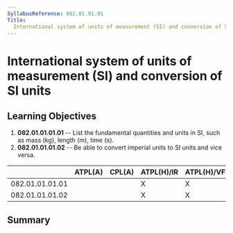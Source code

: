 ```yaml
---
SyllabusReference: 082.01.01.01
Title:
  International system of units of measurement (SI) and conversion of SI units
---
```


# International system of units of measurement (SI) and conversion of SI units

## Learning Objectives

1.  **082.01.01.01.01** -- List the fundamental quantities and units in SI, such
    as mass (kg), length (m), time (s).
2.  **082.01.01.01.02** -- Be able to convert imperial units to SI units and
    vice versa.

|                 | ATPL(A) | CPL(A) | ATPL(H)/IR | ATPL(H)/VFR | CPL(H) | IR  | CBIR(A) |
| --------------- | ------- | ------ | ---------- | ----------- | ------ | --- | ------- |
| 082.01.01.01.01 |         |        | X          | X           | X      |     |         |
| 082.01.01.01.02 |         |        | X          | X           | X      |     |         |

## Summary
